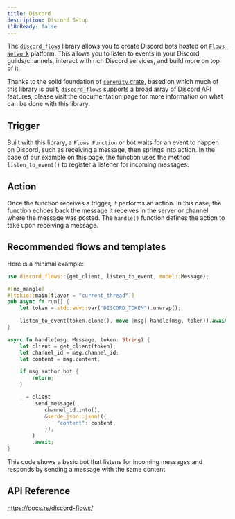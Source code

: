 ```yaml
---
title: Discord
description: Discord Setup
i18nReady: false
---
```


The [`discord_flows`](https://docs.rs/discord-flows/) library allows you to create Discord bots hosted on [`Flows Network`](https://flows.network) platform. This allows you to listen to events in your Discord guilds/channels, interact with rich Discord services, and build more on top of it.

Thanks to the solid foundation of [`serenity` crate](https://crates.io/crates/serenity), based on which much of this library is built, [`discord_flows`](https://crates.io/crates/discord_flows) supports a broad array of Discord API features, please visit the documentation page for more information on what can be done with this library. 


## Trigger

Built with this library, a `Flows Function` or bot waits for an event to happen on Discord, such as receiving a message, then springs into action. In the case of our example on this page, the function uses the method `listen_to_event()` to register a listener for incoming messages.


## Action

Once the function receives a trigger, it performs an action. In this case, the function echoes back the message it receives in the server or channel where the message was posted. The `handle()` function defines the action to take upon receiving a message.


## Recommended flows and templates

Here is a minimal example:

```rust
use discord_flows::{get_client, listen_to_event, model::Message};

#[no_mangle]
#[tokio::main(flavor = "current_thread")]
pub async fn run() {
    let token = std::env::var("DISCORD_TOKEN").unwrap();

    listen_to_event(token.clone(), move |msg| handle(msg, token)).await;
}

async fn handle(msg: Message, token: String) {
    let client = get_client(token);
    let channel_id = msg.channel_id;
    let content = msg.content;

    if msg.author.bot {
        return;
    }

    _ = client
        .send_message(
            channel_id.into(),
            &serde_json::json!({
                "content": content,
            }),
        )
        .await;
}
```

This code shows a basic bot that listens for incoming messages and responds by sending a message with the same content.

## API Reference

https://docs.rs/discord-flows/